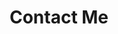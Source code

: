 ---
title: "Contact Me"
name: "이준영(Junyoung Lee)"
email: "ljy3510@gmail.com"
profileImage: "./profile.jpeg"
---